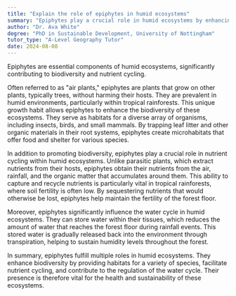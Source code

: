 ```yaml
---
title: "Explain the role of epiphytes in humid ecosystems"
summary: "Epiphytes play a crucial role in humid ecosystems by enhancing biodiversity and facilitating nutrient cycling."
author: "Dr. Ava White"
degree: "PhD in Sustainable Development, University of Nottingham"
tutor_type: "A-Level Geography Tutor"
date: 2024-08-08
---
```


Epiphytes are essential components of humid ecosystems, significantly contributing to biodiversity and nutrient cycling.

Often referred to as "air plants," epiphytes are plants that grow on other plants, typically trees, without harming their hosts. They are prevalent in humid environments, particularly within tropical rainforests. This unique growth habit allows epiphytes to enhance the biodiversity of these ecosystems. They serve as habitats for a diverse array of organisms, including insects, birds, and small mammals. By trapping leaf litter and other organic materials in their root systems, epiphytes create microhabitats that offer food and shelter for various species.

In addition to promoting biodiversity, epiphytes play a crucial role in nutrient cycling within humid ecosystems. Unlike parasitic plants, which extract nutrients from their hosts, epiphytes obtain their nutrients from the air, rainfall, and the organic matter that accumulates around them. This ability to capture and recycle nutrients is particularly vital in tropical rainforests, where soil fertility is often low. By sequestering nutrients that would otherwise be lost, epiphytes help maintain the fertility of the forest floor.

Moreover, epiphytes significantly influence the water cycle in humid ecosystems. They can store water within their tissues, which reduces the amount of water that reaches the forest floor during rainfall events. This stored water is gradually released back into the environment through transpiration, helping to sustain humidity levels throughout the forest.

In summary, epiphytes fulfill multiple roles in humid ecosystems. They enhance biodiversity by providing habitats for a variety of species, facilitate nutrient cycling, and contribute to the regulation of the water cycle. Their presence is therefore vital for the health and sustainability of these ecosystems.
    